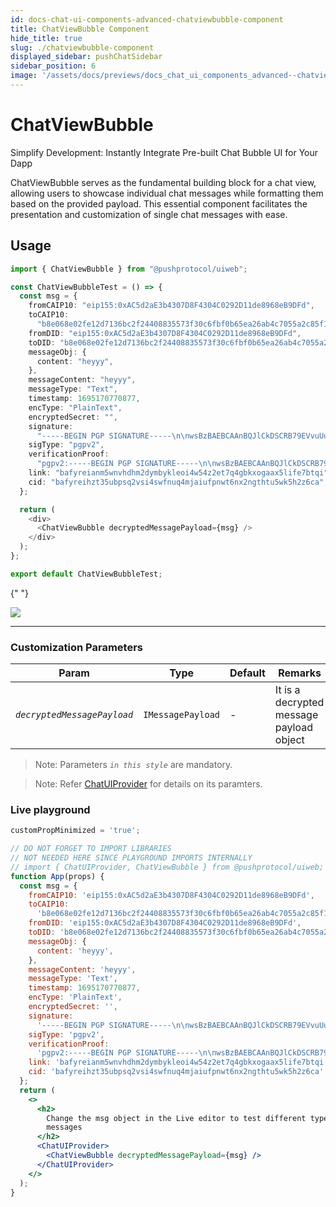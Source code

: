 ```yaml
---
id: docs-chat-ui-components-advanced-chatviewbubble-component
title: ChatViewBubble Component
hide_title: true
slug: ./chatviewbubble-component
displayed_sidebar: pushChatSidebar
sidebar_position: 6
image: '/assets/docs/previews/docs_chat_ui_components_advanced--chatviewbubble_component.png'
---
```


# ChatViewBubble

Simplify Development: Instantly Integrate Pre-built Chat Bubble UI for Your Dapp

ChatViewBubble serves as the fundamental building block for a chat view, allowing users to showcase individual chat messages while formatting them based on the provided payload. This essential component facilitates the presentation and customization of single chat messages with ease.

<head>
  <title>
    {`ChatViewBubble | UI Components (@pushprotocol/uiweb) | Push Chat | Push
    Documentation`}
  </title>
</head>


## Usage

<Tabs className="codetabs" groupId="code-examples">
  <TabItem value="react" attributes={{className: "codetab react"}} default>

```typescript
import { ChatViewBubble } from "@pushprotocol/uiweb";

const ChatViewBubbleTest = () => {
  const msg = {
    fromCAIP10: "eip155:0xAC5d2aE3b4307D8F4304C0292D11de8968eB9DFd",
    toCAIP10:
      "b8e068e02fe12d7136bc2f24408835573f30c6fbf0b65ea26ab4c7055a2c85f1",
    fromDID: "eip155:0xAC5d2aE3b4307D8F4304C0292D11de8968eB9DFd",
    toDID: "b8e068e02fe12d7136bc2f24408835573f30c6fbf0b65ea26ab4c7055a2c85f1",
    messageObj: {
      content: "heyyy",
    },
    messageContent: "heyyy",
    messageType: "Text",
    timestamp: 1695170770877,
    encType: "PlainText",
    encryptedSecret: "",
    signature:
      "-----BEGIN PGP SIGNATURE-----\n\nwsBzBAEBCAAnBQJlCkDSCRB79EVvuUuFJxYhBKgXzyQx/165mhxKK3v0RW+5\nS4UnAAD+pgf+PFVDOzs8dP5wrzVQZdNf8t/jXEMqqYF00VFzVwsirVJY8YEm\nN0eXNB5Ndk99g4+k1aPxR1ToKk67nJxnUvZi6lqFFcqaOfsIzgxPNO0dtkw/\nvDNaVJIAE2B6YqdLQmv7kjbPUXZD1vQjzxR/8qusQWqt0IeO8c2SXTciT6uI\ndsjiJgZctH6VINz8I6H9gf35aPrDf3f4VqhgHDgwhtjyfQXLBMPh1vZ78sAB\noOKVNQN464llAsCjK7Q8zTANgAwT/G14V7IiHdDX0ZRRqH38AKRstX1y44l8\nQYQRlQXqGGwz3n3upnT5ZXpPNkdO/btuoNj8W8npic8CIc9rBRoTXg==\n=Xmu2\n-----END PGP SIGNATURE-----\n",
    sigType: "pgpv2",
    verificationProof:
      "pgpv2:-----BEGIN PGP SIGNATURE-----\n\nwsBzBAEBCAAnBQJlCkDSCRB79EVvuUuFJxYhBKgXzyQx/165mhxKK3v0RW+5\nS4UnAAC1mwf/Ydi97nNrk7y58tO8Pmw6i7bGHbie7KNEEvH5aL3sMgzeOWTX\nAozDvWXuQI0/InVhqAe8l7VR6/mXEaWsewn1S/gcPkIxHSTaD0UIVbXHcoq3\nNcuCzZaXL6n1mhx+wJSKCsAaa7Z/L7+4Ru6yj9LGEAzRpDQrY7RfgQP6ezSz\nxNLz2XavBMmIEwMS/wuC5nvT4Xl8amQlmPkFxZK6+2sfDxxzKMPVVewlFIwh\n4yHd2EYpIlVfuhQh/2KidLg9LAlqHUUgmrE0GU1aCV8bwKl/4hyjzREPahGc\nJ0wB1059rCMaJBXI+YbE0Z1bhX/G+4nM095QBsWDajAWmwnDUQYmFA==\n=BiZz\n-----END PGP SIGNATURE-----\n",
    link: "bafyreianm5wnvhdhm2dymbykleoi4w54z2et7q4gbkxogaax5life7btqi",
    cid: "bafyreihzt35ubpsq2vsi4swfnuq4mjaiufpnwt6nx2ngthtu5wk5h2z6ca",
  };

  return (
    <div>
      <ChatViewBubble decryptedMessagePayload={msg} />
    </div>
  );
};

export default ChatViewBubbleTest;
```

{" "}

<ModalContainer>
  <img
    src={
      require('/static/assets/docs/chat/ui-components/advanced/integrate-advanced-chatviewbubble-component/chat-view-bubble.png')
        .default
    }
  />
</ModalContainer>

  </TabItem>
</Tabs>

---

### Customization Parameters

| Param                       | Type              | Default | Remarks                                  |
| --------------------------- | ----------------- | ------- | ---------------------------------------- |
| _`decryptedMessagePayload`_ | `IMessagePayload` | -       | It is a decrypted message payload object |

> Note: Parameters _`in this style`_ are mandatory.

> Note: Refer [ChatUIProvider](/docs/chat/ui-components/Advanced/ChatUIProvider/) for details on its paramters.

### Live playground

```jsx live
customPropMinimized = 'true';

// DO NOT FORGET TO IMPORT LIBRARIES
// NOT NEEDED HERE SINCE PLAYGROUND IMPORTS INTERNALLY
// import { ChatUIProvider, ChatViewBubble } from @pushprotocol/uiweb;
function App(props) {
  const msg = {
    fromCAIP10: 'eip155:0xAC5d2aE3b4307D8F4304C0292D11de8968eB9DFd',
    toCAIP10:
      'b8e068e02fe12d7136bc2f24408835573f30c6fbf0b65ea26ab4c7055a2c85f1',
    fromDID: 'eip155:0xAC5d2aE3b4307D8F4304C0292D11de8968eB9DFd',
    toDID: 'b8e068e02fe12d7136bc2f24408835573f30c6fbf0b65ea26ab4c7055a2c85f1',
    messageObj: {
      content: 'heyyy',
    },
    messageContent: 'heyyy',
    messageType: 'Text',
    timestamp: 1695170770877,
    encType: 'PlainText',
    encryptedSecret: '',
    signature:
      '-----BEGIN PGP SIGNATURE-----\n\nwsBzBAEBCAAnBQJlCkDSCRB79EVvuUuFJxYhBKgXzyQx/165mhxKK3v0RW+5\nS4UnAAD+pgf+PFVDOzs8dP5wrzVQZdNf8t/jXEMqqYF00VFzVwsirVJY8YEm\nN0eXNB5Ndk99g4+k1aPxR1ToKk67nJxnUvZi6lqFFcqaOfsIzgxPNO0dtkw/\nvDNaVJIAE2B6YqdLQmv7kjbPUXZD1vQjzxR/8qusQWqt0IeO8c2SXTciT6uI\ndsjiJgZctH6VINz8I6H9gf35aPrDf3f4VqhgHDgwhtjyfQXLBMPh1vZ78sAB\noOKVNQN464llAsCjK7Q8zTANgAwT/G14V7IiHdDX0ZRRqH38AKRstX1y44l8\nQYQRlQXqGGwz3n3upnT5ZXpPNkdO/btuoNj8W8npic8CIc9rBRoTXg==\n=Xmu2\n-----END PGP SIGNATURE-----\n',
    sigType: 'pgpv2',
    verificationProof:
      'pgpv2:-----BEGIN PGP SIGNATURE-----\n\nwsBzBAEBCAAnBQJlCkDSCRB79EVvuUuFJxYhBKgXzyQx/165mhxKK3v0RW+5\nS4UnAAC1mwf/Ydi97nNrk7y58tO8Pmw6i7bGHbie7KNEEvH5aL3sMgzeOWTX\nAozDvWXuQI0/InVhqAe8l7VR6/mXEaWsewn1S/gcPkIxHSTaD0UIVbXHcoq3\nNcuCzZaXL6n1mhx+wJSKCsAaa7Z/L7+4Ru6yj9LGEAzRpDQrY7RfgQP6ezSz\nxNLz2XavBMmIEwMS/wuC5nvT4Xl8amQlmPkFxZK6+2sfDxxzKMPVVewlFIwh\n4yHd2EYpIlVfuhQh/2KidLg9LAlqHUUgmrE0GU1aCV8bwKl/4hyjzREPahGc\nJ0wB1059rCMaJBXI+YbE0Z1bhX/G+4nM095QBsWDajAWmwnDUQYmFA==\n=BiZz\n-----END PGP SIGNATURE-----\n',
    link: 'bafyreianm5wnvhdhm2dymbykleoi4w54z2et7q4gbkxogaax5life7btqi',
    cid: 'bafyreihzt35ubpsq2vsi4swfnuq4mjaiufpnwt6nx2ngthtu5wk5h2z6ca',
  };
  return (
    <>
      <h2>
        Change the msg object in the Live editor to test different types of
        messages
      </h2>
      <ChatUIProvider>
        <ChatViewBubble decryptedMessagePayload={msg} />
      </ChatUIProvider>
    </>
  );
}
```
